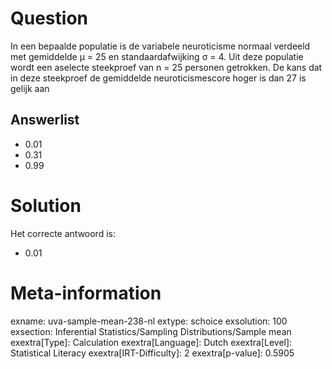 Question
========

In een bepaalde populatie is de variabele neuroticisme normaal verdeeld
met gemiddelde μ = 25 en standaardafwijking σ = 4. Uit deze populatie
wordt een aselecte steekproef van n = 25 personen getrokken. De kans dat
in deze steekproef de gemiddelde neuroticismescore hoger is dan 27 is
gelijk aan


Answerlist
----------

* 0.01
* 0.31
* 0.99

Solution
========

Het correcte antwoord is: 

* 0.01

Meta-information
================
exname: uva-sample-mean-238-nl
extype: schoice
exsolution: 100
exsection: Inferential Statistics/Sampling Distributions/Sample mean
exextra[Type]: Calculation
exextra[Language]: Dutch
exextra[Level]: Statistical Literacy
exextra[IRT-Difficulty]: 2
exextra[p-value]: 0.5905
